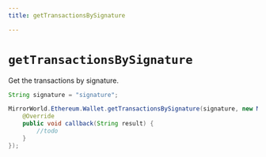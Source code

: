 ```yaml
---
title: getTransactionsBySignature

---
```


# `getTransactionsBySignature`
Get the transactions by signature.


```java
String signature = "signature";

MirrorWorld.Ethereum.Wallet.getTransactionsBySignature(signature, new MirrorCallback() {
    @Override
    public void callback(String result) {
        //todo
    }
});
```

